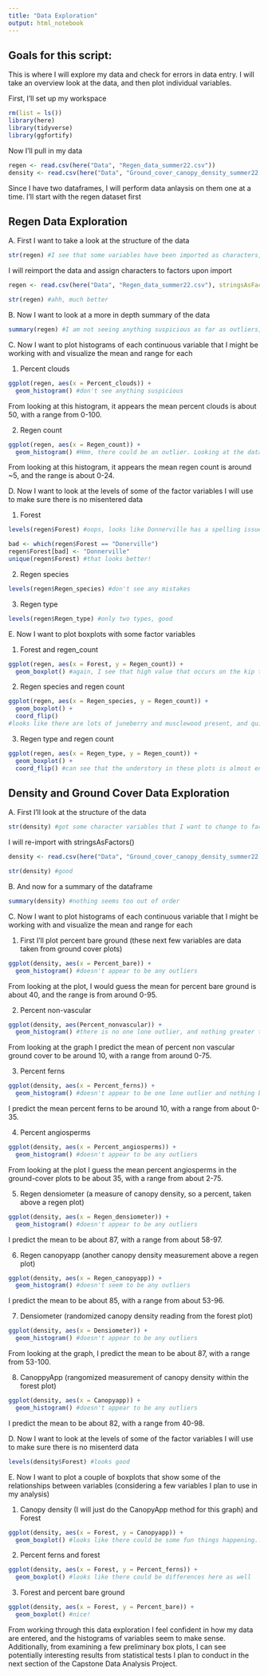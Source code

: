 ```yaml
---
title: "Data Exploration"
output: html_notebook
---
```


## Goals for this script:

This is where I will explore my data and check for errors in data entry. I will take an overview look at the data, and then plot individual variables. 


First, I'll set up my workspace
```r
rm(list = ls())
library(here)
library(tidyverse)
library(ggfortify)
```

Now I'll pull in my data
```r
regen <- read.csv(here("Data", "Regen_data_summer22.csv"))
density <- read.csv(here("Data", "Ground_cover_canopy_density_summer22.csv"))
```


Since I have two dataframes, I will perform data anlaysis on them one at a time. I'll start with the regen dataset first

## Regen Data Exploration

A. First I want to take a look at the structure of the data
```r
str(regen) #I see that some variables have been imported as characters, I want to change them to factors
```

I will reimport the data and assign characters to factors upon import
```r
regen <- read.csv(here("Data", "Regen_data_summer22.csv"), stringsAsFactors = TRUE)

str(regen) #ahh, much better
```

B. Now I want to look at a more in depth summary of the data
```r
summary(regen) #I am not seeing anything suspicious as far as outliers, but plotting help will confirm that 
```

C. Now I want to plot histograms of each continuous variable that I might be working with and visualize the mean and range for each 

1. Percent clouds
```r
ggplot(regen, aes(x = Percent_clouds)) +
  geom_histogram() #don't see anything suspicious
```
From looking at this histogram, it appears the mean percent clouds is about 50, with a range from 0-100. 


2. Regen count
```r
ggplot(regen, aes(x = Regen_count)) +
  geom_histogram() #Hmm, there could be an outlier. Looking at the data I see that the highest value occurs in Kip plot 1 with 24 red maple seedlings. Because I know the plot and that there are quite a few red maples, I don't think this is misentered data. 
```

From looking at this histogram, it appears the mean regen count is around ~5, and the range is about 0-24. 


D. Now I want to look at the levels of some of the factor variables I will use to make sure there is no misentered data

1. Forest
```r
levels(regen$Forest) #oops, looks like Donnerville has a spelling issue. I will fix it. I want there to be only 6 levels and right now there are 7

bad <- which(regen$Forest == "Donerville")
regen$Forest[bad] <- "Donnerville"
unique(regen$Forest) #that looks better!
```

2. Regen species
```r
levels(regen$Regen_species) #don't see any mistakes
```

3. Regen type
```r
levels(regen$Regen_type) #only two types, good
```

E. Now I want to plot boxplots with some factor variables 

1. Forest and regen_count
```r
ggplot(regen, aes(x = Forest, y = Regen_count)) +
  geom_boxplot() #again, I see that high value that occurs on the kip trail. However, since I remember collecting the data and that there were a lot of red maples there I am not concerned
```

2. Regen species and regen count
```r
ggplot(regen, aes(x = Regen_species, y = Regen_count)) +
  geom_boxplot() +
  coord_flip()
#looks like there are lots of juneberry and musclewood present, and quite a few red maple (with 24 at that one site)
```

3. Regen type and regen count
```r
ggplot(regen, aes(x = Regen_type, y = Regen_count)) +
  geom_boxplot() +
  coord_flip() #can see that the understory in these plots is almost entirely seedlings, with only a few saplings
```


## Density and Ground Cover Data Exploration 

A. First I'll look at the structure of the data
```r
str(density) #got some character variables that I want to change to factors
```

I will re-import with stringsAsFactors()
```r
density <- read.csv(here("Data", "Ground_cover_canopy_density_summer22.csv"), stringsAsFactors = T)

str(density) #good
```

B. And now for a summary of the dataframe
```r
summary(density) #nothing seems too out of order 
```


C. Now I want to plot histograms of each continuous variable that I might be working with and visualize the mean and range for each 

1. First I'll plot percent bare ground (these next few variables are data taken from ground cover plots)
```r
ggplot(density, aes(x = Percent_bare)) +
  geom_histogram() #doesn't appear to be any outliers
```

From looking at the plot, I would guess the mean for percent bare ground is about 40, and the range is from around 0-95. 

2. Percent non-vascular
```r
ggplot(density, aes(Percent_nonvascular)) +
  geom_histogram() #there is no one lone outlier, and nothing greater than 100 (these are percents!) so seems reasonable
```

From looking at the graph I predict the mean of percent non vascular ground cover to be around 10, with a range from around 0-75. 

3. Percent ferns
```r
ggplot(density, aes(x = Percent_ferns)) +
  geom_histogram() #doesn't appear to be one lone outlier and nothing beyond 100
```

I predict the mean percent ferns to be around 10, with a range from about 0-35. 

4. Percent angiosperms
```r
ggplot(density, aes(x = Percent_angiosperms)) +
  geom_histogram() #doesn't appear to be any outliers
```

From looking at the plot I guess the mean percent angiosperms in the ground-cover plots to be about 35, with a range from about 2-75. 

5. Regen densiometer (a measure of canopy density, so a percent, taken above a regen plot)
```r
ggplot(density, aes(x = Regen_densiometer)) +
  geom_histogram() #doesn't appear to be any outliers
```

I predict the mean to be about 87, with a range from about 58-97. 

6. Regen canopyapp (another canopy density measurement above a regen plot)
```r
ggplot(density, aes(x = Regen_canopyapp)) +
  geom_histogram() #doesn't seem to be any outliers
```

I predict the mean to be about 85, with a range from about 53-96. 

7. Densiometer (randomized canopy density reading from the forest plot)
```r
ggplot(density, aes(x = Densiometer)) +
  geom_histogram() #doesn't appear to be any outliers
```

From looking at the graph, I predict the mean to be about 87, with a range from 53-100. 

8. CanoppyApp (rangomized measurement of canopy density within the forest plot)
```r
ggplot(density, aes(x = Canopyapp)) +
  geom_histogram() #doesn't appear to be any outliers
```

I predict the mean to be about 82, with a range from 40-98. 

D. Now I want to look at the levels of some of the factor variables I will use to make sure there is no misenterd data
```r
levels(density$Forest) #looks good
```

E. Now I want to plot a couple of boxplots that show some of the relationships between variables (considering a few variables I plan to use in my analysis)

1. Canopy density (I will just do the CanopyApp method for this graph) and Forest
```r
ggplot(density, aes(x = Forest, y = Canopyapp)) +
  geom_boxplot() #looks like there could be some fun things happening...e.g. maybe lower canopy density in Degrasse than Donnerville? (possible statistical test!)
```

2. Percent ferns and forest
```r
ggplot(density, aes(x = Forest, y = Percent_ferns)) +
  geom_boxplot() #looks like there could be differences here as well
```

3. Forest and percent bare ground
```r
ggplot(density, aes(x = Forest, y = Percent_bare)) +
  geom_boxplot() #nice!
```


From working through this data exploration I feel confident in how my data are entered, and the histograms of variables seem to make sense. Additionally, from examining a few preliminary box plots, I can see potentially interesting results from statistical tests I plan to conduct in the next section of the Capstone Data Analysis Project. 




